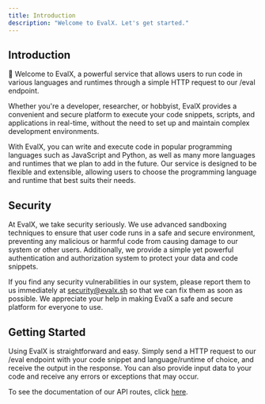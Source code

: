 ```yaml
---
title: Introduction
description: "Welcome to EvalX. Let's get started."
---
```


## Introduction

🚀 Welcome to EvalX, a powerful service that allows users to run code in various languages and runtimes through a simple HTTP request to our /eval endpoint. 

Whether you're a developer, researcher, or hobbyist, EvalX provides a convenient and secure platform to execute your code snippets, scripts, and applications in real-time, without the need to set up and maintain complex development environments.

With EvalX, you can write and execute code in popular programming languages such as JavaScript and Python, as well as many more languages and runtimes that we plan to add in the future. Our service is designed to be flexible and extensible, allowing users to choose the programming language and runtime that best suits their needs.

## Security

At EvalX, we take security seriously. We use advanced sandboxing techniques to ensure that user code runs in a safe and secure environment, preventing any malicious or harmful code from causing damage to our system or other users. Additionally, we provide a simple yet powerful authentication and authorization system to protect your data and code snippets.

If you find any security vulnerabilities in our system, please report them to us immediately at security@evalx.sh so that we can fix them as soon as possible. We appreciate your help in making EvalX a safe and secure platform for everyone to use.

## Getting Started

Using EvalX is straightforward and easy. Simply send a HTTP request to our /eval endpoint with your code snippet and language/runtime of choice, and receive the output in the response. You can also provide input data to your code and receive any errors or exceptions that may occur.

To see the documentation of our API routes, click [here](/api-reference/authentication).
